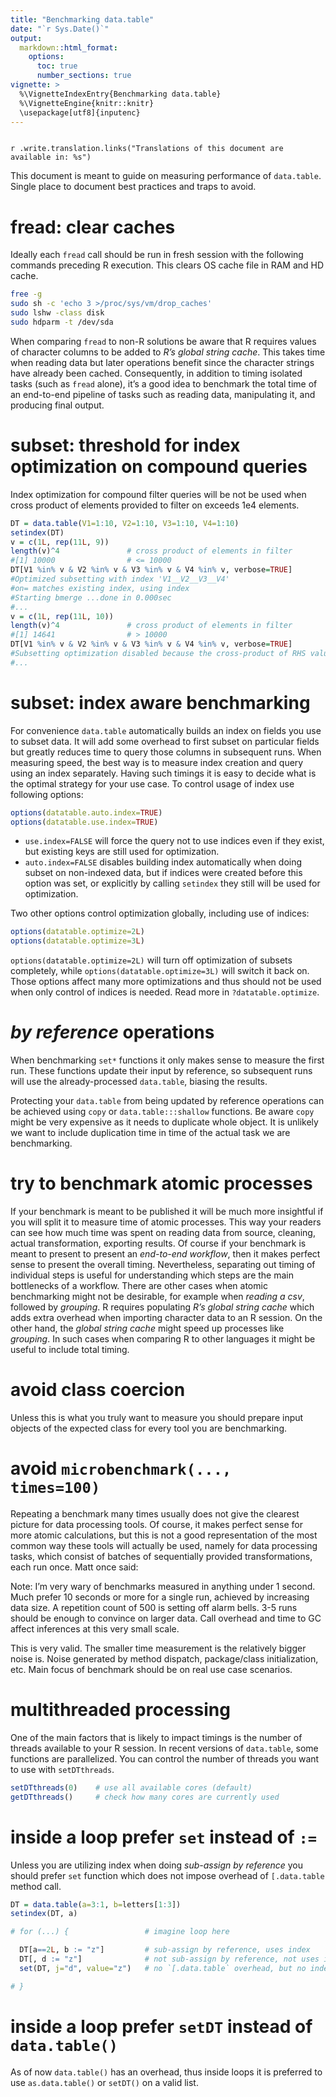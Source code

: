 ```yaml
---
title: "Benchmarking data.table"
date: "`r Sys.Date()`"
output:
  markdown::html_format:
    options:
      toc: true
      number_sections: true
vignette: >
  %\VignetteIndexEntry{Benchmarking data.table}
  %\VignetteEngine{knitr::knitr}
  \usepackage[utf8]{inputenc}
---
```


<style>
h2 {
    font-size: 20px;
}

#TOC {
  border: 1px solid #ccc;
  border-radius: 5px;
  padding-left: 1em;
  background: #f6f6f6;
}
</style>

```r
```
`r .write.translation.links("Translations of this document are available in: %s")`

This document is meant to guide on measuring performance of `data.table`. Single place to document best practices and traps to avoid.

# fread: clear caches

Ideally each `fread` call should be run in fresh session with the following commands preceding R execution. This clears OS cache file in RAM and HD cache.

```sh
free -g
sudo sh -c 'echo 3 >/proc/sys/vm/drop_caches'
sudo lshw -class disk
sudo hdparm -t /dev/sda
```

When comparing `fread` to non-R solutions be aware that R requires values of character columns to be added to _R's global string cache_. This takes time when reading data but later operations benefit since the character strings have already been cached. Consequently, in addition to timing isolated tasks (such as `fread` alone), it's a good idea to benchmark the total time of an end-to-end pipeline of tasks such as reading data, manipulating it, and producing final output.

# subset: threshold for index optimization on compound queries

Index optimization for compound filter queries will be not be used when cross product of elements provided to filter on exceeds 1e4 elements.

```r
DT = data.table(V1=1:10, V2=1:10, V3=1:10, V4=1:10)
setindex(DT)
v = c(1L, rep(11L, 9))
length(v)^4               # cross product of elements in filter
#[1] 10000                # <= 10000
DT[V1 %in% v & V2 %in% v & V3 %in% v & V4 %in% v, verbose=TRUE]
#Optimized subsetting with index 'V1__V2__V3__V4'
#on= matches existing index, using index
#Starting bmerge ...done in 0.000sec
#...
v = c(1L, rep(11L, 10))
length(v)^4               # cross product of elements in filter
#[1] 14641                # > 10000
DT[V1 %in% v & V2 %in% v & V3 %in% v & V4 %in% v, verbose=TRUE]
#Subsetting optimization disabled because the cross-product of RHS values exceeds 1e4, causing memory problems.
#...
```

# subset: index aware benchmarking

For convenience `data.table` automatically builds an index on fields you use to subset data. It will add some overhead to first subset on particular fields but greatly reduces time to query those columns in subsequent runs. When measuring speed, the best way is to measure index creation and query using an index separately. Having such timings it is easy to decide what is the optimal strategy for your use case.
To control usage of index use following options:

```r
options(datatable.auto.index=TRUE)
options(datatable.use.index=TRUE)
```

- `use.index=FALSE` will force the query not to use indices even if they exist, but existing keys are still used for optimization.
- `auto.index=FALSE` disables building index automatically when doing subset on non-indexed data, but if indices were created before this option was set, or explicitly by calling `setindex` they still will be used for optimization.

Two other options control optimization globally, including use of indices:
```r
options(datatable.optimize=2L)
options(datatable.optimize=3L)
```
`options(datatable.optimize=2L)` will turn off optimization of subsets completely, while `options(datatable.optimize=3L)` will switch it back on.
Those options affect many more optimizations and thus should not be used when only control of indices is needed. Read more in `?datatable.optimize`.

# _by reference_ operations

When benchmarking `set*` functions it only makes sense to measure the first run. These functions update their input by reference, so subsequent runs will use the already-processed `data.table`, biasing the results. 

Protecting your `data.table` from being updated by reference operations can be achieved using `copy` or `data.table:::shallow` functions. Be aware `copy` might be very expensive as it needs to duplicate whole object. It is unlikely we want to include duplication time in time of the actual task we are benchmarking.

# try to benchmark atomic processes

If your benchmark is meant to be published it will be much more insightful if you will split it to measure time of atomic processes. This way your readers can see how much time was spent on reading data from source, cleaning, actual transformation, exporting results.
Of course if your benchmark is meant to present to present an _end-to-end workflow_, then it makes perfect sense to present the overall timing. Nevertheless, separating out timing of individual steps is useful for understanding which steps are the main bottlenecks of a workflow.
There are other cases when atomic benchmarking might not be desirable, for example when _reading a csv_, followed by _grouping_. R requires populating _R's global string cache_ which adds extra overhead when importing character data to an R session. On the other hand, the _global string cache_ might speed up processes like _grouping_. In such cases when comparing R to other languages it might be useful to include total timing.

# avoid class coercion

Unless this is what you truly want to measure you should prepare input objects of the expected class for every tool you are benchmarking.

# avoid `microbenchmark(..., times=100)`

Repeating a benchmark many times usually does not give the clearest picture for data processing tools. Of course, it makes perfect sense for more atomic calculations, but this is not a good representation of the most common way these tools will actually be used, namely for data processing tasks, which consist of batches of sequentially provided transformations, each run once.
Matt once said:

Note: I'm very wary of benchmarks measured in anything under 1 second. Much prefer 10 seconds or more for a single run, achieved by increasing data size. A repetition count of 500 is setting off alarm bells. 3-5 runs should be enough to convince on larger data. Call overhead and time to GC affect inferences at this very small scale.

This is very valid. The smaller time measurement is the relatively bigger noise is. Noise generated by method dispatch, package/class initialization, etc. Main focus of benchmark should be on real use case scenarios.

# multithreaded processing

One of the main factors that is likely to impact timings is the number of threads available to your R session. In recent versions of `data.table`, some functions are parallelized.
You can control the number of threads you want to use with `setDTthreads`.

```r
setDTthreads(0)    # use all available cores (default)
getDTthreads()     # check how many cores are currently used
```

# inside a loop prefer `set` instead of `:=`

Unless you are utilizing index when doing _sub-assign by reference_ you should prefer `set` function which does not impose overhead of `[.data.table` method call.

```r
DT = data.table(a=3:1, b=letters[1:3])
setindex(DT, a)

# for (...) {                 # imagine loop here

  DT[a==2L, b := "z"]         # sub-assign by reference, uses index
  DT[, d := "z"]              # not sub-assign by reference, not uses index and adds overhead of `[.data.table`
  set(DT, j="d", value="z")   # no `[.data.table` overhead, but no index yet, till #1196

# }
```

# inside a loop prefer `setDT` instead of `data.table()`

As of now `data.table()` has an overhead, thus inside loops it is preferred to use `as.data.table()` or `setDT()` on a valid list.
